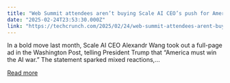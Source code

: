```yaml
---
title: "Web Summit attendees aren’t buying Scale AI CEO’s push for America ‘to win the AI war’"
date: "2025-02-24T23:53:30.000Z"
link: "https://techcrunch.com/2025/02/24/web-summit-attendees-arent-buying-scale-ai-ceos-push-for-america-to-win-the-ai-war/"
---
```


In a bold move last month, Scale AI CEO Alexandr Wang took out a full-page ad in the Washington Post, telling President Trump that “America must win the AI war.” The statement sparked mixed reactions,...

[Read more](https://techcrunch.com/2025/02/24/web-summit-attendees-arent-buying-scale-ai-ceos-push-for-america-to-win-the-ai-war/)
